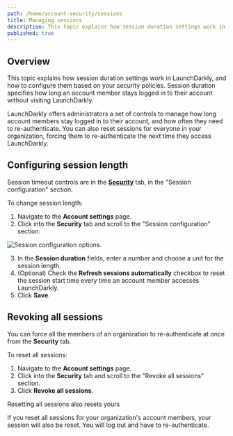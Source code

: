 ```yaml
---
path: /home/account-security/sessions
title: Managing sessions
description: This topic explains how session duration settings work in LaunchDarkly, and how to configure them. LaunchDarkly offers administrators a set of controls to manage how long account members stay logged in to their account, and how often they need to re-authenticate. You can also reset sessions for everyone in your organization.
published: true
---
```


## Overview

This topic explains how session duration settings work in LaunchDarkly, and how to configure them based on your security policies. Session duration specifies how long an account member stays logged in to their account without visiting LaunchDarkly.

LaunchDarkly offers administrators a set of controls to manage how long account members stay logged in to their account, and how often they need to re-authenticate. You can also reset sessions for everyone in your organization, forcing them to re-authenticate the next time they access LaunchDarkly.

## Configuring session length

Session timeout controls are in the [**Security**](https://app.launchdarkly.com/settings/#security) tab, in the "Session configuration" section.

To change session length:

1. Navigate to the **Account settings** page.
2. Click into the **Security** tab and scroll to the "Session configuration" section:

![Session configuration options.](settings-security-session-config.png)


3. In the **Session duration** fields, enter a number and choose a unit for the session length.
4. (Optional) Check the **Refresh sessions automatically** checkbox to reset the session start time every time an account member accesses LaunchDarkly.
5. Click **Save**.

## Revoking all sessions

You can force all the members of an organization to re-authenticate at once from the **Security** tab.

To reset all sessions:

1. Navigate to the **Account settings** page.
2. Click into the **Security** tab and scroll to the "Revoke all sessions" section.
3. Click **Revoke all sessions**.

<Callout intent="alert">
<CalloutTitle>Resetting all sessions also resets yours</CalloutTitle>
<CalloutDescription>

If you reset all sessions for your organization's account members, your session will also be reset. You will log out and have to re-authenticate.

</CalloutDescription>
</Callout>
